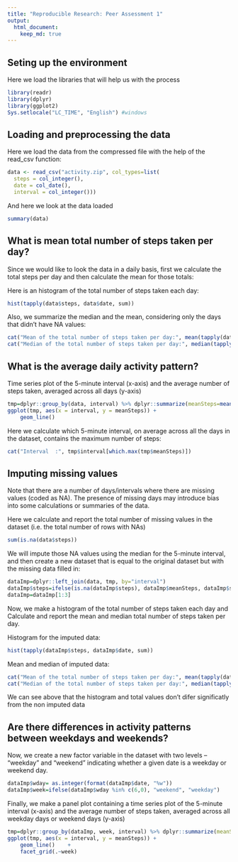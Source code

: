 ```yaml
---
title: "Reproducible Research: Peer Assessment 1"
output: 
  html_document:
    keep_md: true
---
```

## Seting up the environment
Here we load the libraries that will help us with the process
```r
library(readr)
library(dplyr)
library(ggplot2)
Sys.setlocale("LC_TIME", "English") #windows
```

## Loading and preprocessing the data
Here we load the data from the compressed file with the help of the read_csv function:
```r
data <- read_csv("activity.zip", col_types=list(
  steps = col_integer(),
  date = col_date(),
  interval = col_integer()))
```

And here we look at the data loaded
```r
summary(data)
```


## What is mean total number of steps taken per day?

Since we would like to look the data in a daily basis, first we calculate the total steps per day and then calculate the mean for those totals:


Here is an histogram of the total number of steps taken each day:
```r
hist(tapply(data$steps, data$date, sum))
```

Also, we summarize the median and the mean, considering only the days that didn't have NA values:
```r
cat("Mean of the total number of steps taken per day:", mean(tapply(data$steps, data$date, sum), na.rm=TRUE))
cat("Median of the total number of steps taken per day:", median(tapply(data$steps, data$date, sum), na.rm=TRUE))

```

## What is the average daily activity pattern?
Time series plot of the 5-minute interval (x-axis) and the average number of steps taken, averaged across all days (y-axis)

```r
tmp=dplyr::group_by(data, interval) %>% dplyr::summarize(meanSteps=mean(steps, na.rm=T))
ggplot(tmp, aes(x = interval, y = meanSteps)) + 
    geom_line() 
```

Here we calculate which 5-minute interval, on average across all the days in the dataset, contains the maximum number of steps:

```r
cat("Interval  :", tmp$interval[which.max(tmp$meanSteps)])
```

## Imputing missing values

Note that there are a number of days/intervals where there are missing values (coded as NA). The presence of missing days may introduce bias into some calculations or summaries of the data.

Here we calculate and report the total number of missing values in the dataset (i.e. the total number of rows with NAs)

```r
sum(is.na(data$steps))
```

We will impute those NA values using the median for the 5-minute interval, and then create a new dataset that is equal to the original dataset but with the missing data filled in:
```r
dataImp=dplyr::left_join(data, tmp, by="interval")
dataImp$steps=ifelse(is.na(dataImp$steps), dataImp$meanSteps, dataImp$steps)
dataImp=dataImp[1:3]
```

Now, we make a histogram of the total number of steps taken each day and Calculate and report the mean and median total number of steps taken per day.

Histogram for the imputed data:
```r
hist(tapply(dataImp$steps, dataImp$date, sum))
```

Mean and median of imputed data:
```r
cat("Mean of the total number of steps taken per day:", mean(tapply(dataImp$steps, data$date, sum)))
cat("Median of the total number of steps taken per day:", median(tapply(dataImp$steps, data$date, sum)))
```

We can see above that the histogram and total values don't difer significatly from the non imputed data

## Are there differences in activity patterns between weekdays and weekends?

Now, we create a new factor variable in the dataset with two levels – “weekday” and “weekend” indicating whether a given date is a weekday or weekend day.
```r
dataImp$wday= as.integer(format(dataImp$date, "%w"))
dataImp$week=ifelse(dataImp$wday %in% c(6,0), "weekend", "weekday")
```


Finally, we make a panel plot containing a time series plot of the 5-minute interval (x-axis) and the average number of steps taken, averaged across all weekday days or weekend days (y-axis)

```r
tmp=dplyr::group_by(dataImp, week, interval) %>% dplyr::summarize(meanSteps=mean(steps))
ggplot(tmp, aes(x = interval, y = meanSteps)) + 
    geom_line()    + 
    facet_grid(.~week)
```
